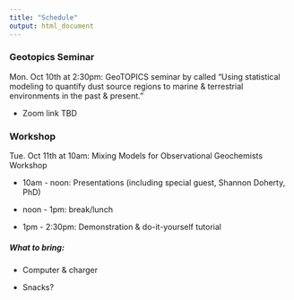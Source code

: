```yaml
---
title: "Schedule"
output: html_document
---
```


### Geotopics Seminar

Mon. Oct 10th at 2:30pm: GeoTOPICS seminar by called "Using statistical modeling to quantify dust source regions to marine & terrestrial environments in the past & present."

- Zoom link TBD 

### Workshop
Tue. Oct 11th at 10am: Mixing Models for Observational Geochemists Workshop

- 10am - noon: Presentations (including special guest, Shannon Doherty, PhD)

- noon - 1pm: break/lunch
  
- 1pm - 2:30pm: Demonstration & do-it-yourself tutorial
  

##### What to bring:

- Computer & charger

- Snacks?
